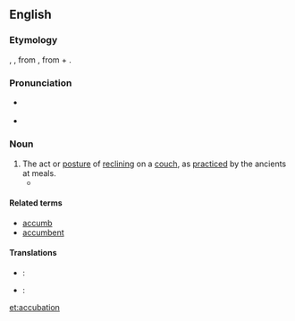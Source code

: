 ==English==

===Etymology===
{{etyl|la|en}} {{term|accubatio|lang=la}}, {{term|accubitio|lang=la}}, from {{m|la|accubāre||to recline}}, from {{term||ad-|lang=la}} + {{m|la|cubāre||to lie down}}.

===Pronunciation===
* {{a|US}} {{IPA|/ˌɑ.kju.'beɪ.ʃən/|lang=en}}
* {{rhymes|eɪʃən|lang=en}}

===Noun===
{{en-noun|-}}

# The act or [[posture]] of [[reclining]] on a [[couch]], as [[practiced]] by the ancients at meals.
#* {{quote-journal|journal=Journal of Biblical literature|volume=21-22|page=64|year=1902|passage='''Accubation''' was introduced in Rome after the first Punic War (264-241 BC). In Greece '''accubation''' was unknown at the time of the Homeric poems (cf. Od. i. 145 ἑξείης ἕζοντο κατὰ κλισμούς τε θρόνους τε, XV. 134 ἑζέσθην δ᾽ ἄρ᾽ ἔπειτα κατὰ κλισμούς τε θρόνους τε), but afterwards the Greeks and Romans adopted this Oriental fashion and lay very nearly flat on their breasts while taking their meals, or in a semi-sitting posture supported on the left elbow.|url=http://books.google.com/books?id=XA1AZqgPF74C}}

====Related terms====
* [[accumb]]
* [[accumbent]]

====Translations====
{{trans-top|the act or posture of reclining on a couch}}
{{trans-mid}}
{{trans-bottom}}
{{checktrans-top}}
* {{ttbc|fr}}: {{t|fr|accubation}}
* {{ttbc|la}}: {{t|la|accubatio}}
{{trans-bottom}}

[[et:accubation]]